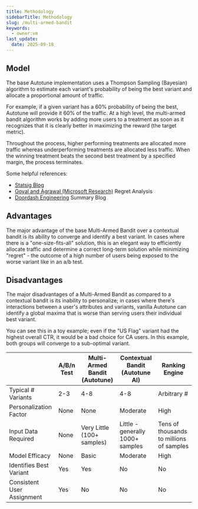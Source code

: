 ```yaml
---
title: Methodology
sidebarTitle: Methodology
slug: /multi-armed-bandit
keywords:
  - owner:vm
last_update:
  date: 2025-09-18
---
```


## Model

The base Autotune implementation uses a Thompson Sampling (Bayesian) algorithm to estimate each variant's probability of being the best variant and allocate a proportional amount of traffic.

For example, if a given variant has a 60% probability of being the best, Autotune will provide it 60% of the traffic. At a high level, the multi-armed bandit algorithm works by adding more users to a treatment as soon as it recognizes that it is clearly better in maximizing the reward (the target metric).

Throughout the process, higher performing treatments are allocated more traffic whereas underperforming treatments are allocated less traffic. When the winning treatment beats the second best treatment by a specified margin, the process terminates.

Some helpful references:

- [Statsig Blog](https://www.statsig.com/blog/introducing-autotune)
- [Goyal and Agrawal (Microsoft Research)](https://proceedings.mlr.press/v23/agrawal12/agrawal12.pdf) Regret Analysis
- [Doordash Engineering](https://doordash.engineering/2022/03/15/using-a-multi-armed-bandit-with-thompson-sampling-to-identify-responsive-dashers/) Summary Blog

## Advantages

The major advantage of the base Multi-Armed Bandit over a contextual bandit is its ability to converge and identify a best variant. In cases where there is a "one-size-fits-all" solution, this is an elegant way to efficiently allocate traffic and determine a correct long-term solution while minimizing "regret" - the outcome of a high number of users being exposed to the worse variant like in an a/b test.

## Disadvantages

The major disadvantages of a Multi-Armed Bandit as compared to a contextual bandit is its inability to personalize; in cases where there's interactions between a user's attributes and variants, vanilla Autotune can identify a global maxima that is worse than serving users their individual best variant.

You can see this in a toy example; even if the "US Flag" variant had the highest overall CTR, it would be a bad choice for CA users. In this example, both groups will converge to a sub-optimal variant.

|                            | A/B/n Test | Multi-Armed Bandit (Autotune) | Contextual Bandit (Autotune AI)  | Ranking Engine                           |
| -------------------------- | ---------- | ----------------------------- | -------------------------------- | ---------------------------------------- |
| Typical # Variants         | 2-3        | 4-8                           | 4-8                              | Arbitrary #                              |
| Personalization Factor     | None       | None                          | Moderate                         | High                                     |
| Input Data Required        | None       | Very Little (100+ samples)    | Little - generally 1000+ samples | Tens of thousands to millions of samples |
| Model Efficacy             | None       | Basic                         | Moderate                         | High                                     |
| Identifies Best Variant    | Yes        | Yes                           | No                               | No                                       |
| Consistent User Assignment | Yes        | No                            | No                               | No                                       |
